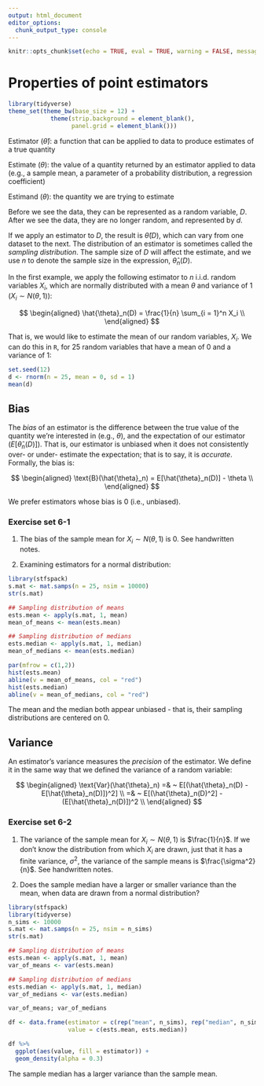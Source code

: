 ```yaml
---
output: html_document
editor_options: 
  chunk_output_type: console
---
```


```r
knitr::opts_chunk$set(echo = TRUE, eval = TRUE, warning = FALSE, message = FALSE)
```

# Properties of point estimators {#estimators}

```r
library(tidyverse)
theme_set(theme_bw(base_size = 12) + 
            theme(strip.background = element_blank(), 
                  panel.grid = element_blank())) 
```

Estimator ($\hat{\theta}$): a function that can be applied to data to produce estimates of a true quantity

Estimate ($\theta$): the value of a quantity returned by an estimator applied to data (e.g., a sample mean, a parameter of a probability distribution, a regression coefficient)

Estimand ($\theta$): the quantity we are trying to estimate

Before we see the data, they can be represented as a random variable, $D$. After we see the data, they are no longer random, and represented by $d$. 

If we apply an estimator to $D$, the result is $\hat{\theta}(D)$, which can vary from one dataset to the next. The distribution of an estimator is sometimes called the *sampling distribution*. The sample size of $D$ will affect the estimate, and we use $n$ to denote the sample size in the expression, $\hat{\theta}_n(D)$. 

In the first example, we apply the following estimator to $n$ i.i.d. random variables $X_i$, which are normally distributed with a mean $\theta$ and variance of 1 ($X_i \sim N(\theta, 1)$):

$$
\begin{aligned}
\hat{\theta}_n(D) = \frac{1}{n} \sum_{i = 1}^n X_i \\
\end{aligned}
$$

That is, we would like to estimate the mean of our random variables, $X_i$. We can do this in `R`, for 25 random variables that have a mean of 0 and a variance of 1:

```r
set.seed(12)
d <- rnorm(n = 25, mean = 0, sd = 1)
mean(d)
```

## Bias

The *bias* of an estimator is the difference between the true value of the quantity we're interested in
(e.g., $\theta$), and the expectation of our estimator ($E[\hat{\theta}_n(D)]$). That is, our estimator is unbiased when it does not consistently over- or under- estimate the expectation; that is to say, it is *accurate*. Formally, the bias is:

$$
\begin{aligned}
\text{B}(\hat{\theta}_n) = E[\hat{\theta}_n(D)] - \theta \\
\end{aligned}
$$

We prefer estimators whose bias is 0 (i.e., unbiased).   

### Exercise set 6-1

1. The bias of the sample mean for $X_i \sim N(\theta, 1)$ is 0. See handwritten notes. 

2. Examining estimators for a normal distribution:

```r
library(stfspack)
s.mat <- mat.samps(n = 25, nsim = 10000)
str(s.mat)

## Sampling distribution of means
ests.mean <- apply(s.mat, 1, mean)
mean_of_means <- mean(ests.mean)

## Sampling distribution of medians
ests.median <- apply(s.mat, 1, median)
mean_of_medians <- mean(ests.median)

par(mfrow = c(1,2))
hist(ests.mean)
abline(v = mean_of_means, col = "red")
hist(ests.median)
abline(v = mean_of_medians, col = "red")
```

The mean and the median both appear unbiased - that is, their sampling distributions are centered on 0. 

## Variance

An estimator's variance measures the *precision* of the estimator. We define it in the same way that we defined the variance of a random variable:

$$
\begin{aligned}
\text{Var}(\hat{\theta}_n) =& ~ E[(\hat{\theta}_n(D) - E[\hat{\theta}_n(D)])^2] \\
=& ~ E[(\hat{\theta}_n(D)^2] - (E[\hat{\theta}_n(D)])^2 \\
\end{aligned}
$$

### Exercise set 6-2

1. The variance of the sample mean for $X_i \sim N(\theta, 1)$ is $\frac{1}{n}$. If we don't know the distribution from which $X_i$ are drawn, just that it has a finite variance, $\sigma^2$, the variance of the sample means is $\frac{\sigma^2}{n}$. See handwritten notes. 

2. Does the sample median have a larger or smaller variance than the mean, when data are drawn from a normal distribution?

```r
library(stfspack) 
library(tidyverse)
n_sims <- 10000
s.mat <- mat.samps(n = 25, nsim = n_sims)
str(s.mat)

## Sampling distribution of means
ests.mean <- apply(s.mat, 1, mean)
var_of_means <- var(ests.mean)

## Sampling distribution of medians
ests.median <- apply(s.mat, 1, median)
var_of_medians <- var(ests.median)

var_of_means; var_of_medians

df <- data.frame(estimator = c(rep("mean", n_sims), rep("median", n_sims)), 
                 value = c(ests.mean, ests.median))

df %>% 
  ggplot(aes(value, fill = estimator)) + 
  geom_density(alpha = 0.3)

```

The sample median has a larger variance than the sample mean. 